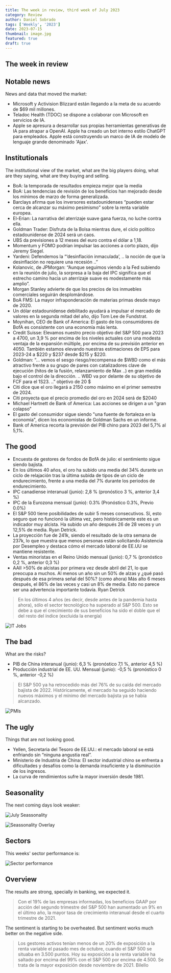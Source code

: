 ```yaml
---
title: The week in review, third week of July 2023
category: Review
author: Daniel Sobrado
tags: ['Weekly', '2023']
date: 2023-07-15
thumbnail: image.jpg
featured: true
draft: true
---
```


## The week in review


## Notable news

News and data that moved the market:
* Microsoft y Activision Blizzard están llegando a la meta de su acuerdo de $69 mil millones.
* Teladoc Health (TDOC) se dispone a colaborar con Microsoft en servicios de IA. 
* Apple se apresura a desarrollar sus propias herramientas generativas de IA para atrapar a OpenAI. Apple ha creado un bot interno estilo ChatGPT para empleados. Apple está construyendo un marco de IA de modelo de lenguaje grande denominado 'Ajax'.

## Institutionals

The institutional view of the market, what are the big players doing, what are they saying, what are they buying and selling.

* BoA: la temporada de resultados empieza mejor que la media
* BoA: Las tendencias de revisión de los beneficios han mejorado desde los mínimos de marzo de forma generalizada.
* Barclays afirma que los inversores estadounidenses “pueden estar cerca de alcanzar su máximo pesimismo” sobre la renta variable europea.
* El-Erian: La narrativa del aterrizaje suave gana fuerza, no luche contra ella.
* Goldman Trader: Disfruta de la Bolsa mientras dure, el ciclo político estadounidense de 2024 será un caos.
* UBS da previsiones a 12 meses del euro contra el dólar a 1,18.
* Momentum y FOMO podrían impulsar las acciones a corto plazo, dijo Jeremy Siegel.
* Yardeni: Defendemos la “‘desinflación inmaculada’, .. la noción de que la desinflación no requiere una recesión ..”
* Kolanovic, de JPMorgan: “Aunque seguimos viendo a la Fed subiendo en la reunión de julio, la sorpresa a la baja del IPC significa que el estrecho camino hacia un aterrizaje suave es modestamente más amplio”.
* Morgan Stanley advierte de que los precios de los inmuebles comerciales seguirán desplomándose.
* BoA FMS: La mayor infraponderación de materias primas desde mayo de 2020.
* Un dólar estadounidense debilitado ayudará a impulsar el mercado de valores en la segunda mitad del año, dijo Tom Lee de Fundstrat.
* Moynihan, CEO de Bank of America: El gasto de los consumidores de BofA es consistente con una economía más lenta.
* Credit Suisse: Elevamos nuestro precio objetivo del S&P 500 para 2023 a 4700, un 3,9 % por encima de los niveles actuales con una modesta ventaja de la expansión múltiple, por encima de su previsión anterior en 4050. También estamos elevando nuestras estimaciones de EPS para 2023-24 a $220 y $237 desde $215 y $220.
* Goldman: “… vemos el sesgo riesgo/recompensa de $WBD como el más atractivo frente a su grupo de pares con catalizadores clave de ejecución (hitos de la fusión, relanzamiento de Max ..) en gran medida bajo el control de la dirección. .. WBD va por delante de su objetivo de FCF para el 1S23. ..”   objetivo de 20 $
* Citi dice que el oro llegará a 2150 como máximo en el primer semestre de 2024.
* Citi proyecta que el precio promedio del oro en 2024 será de $2040
* Michael Hartnett de Bank of America: Las acciones se dirigen a un "gran colapso"
* El gasto del consumidor sigue siendo "una fuente de fortaleza en la economía", dicen los economistas de Goldman Sachs en un informe.
* Bank of America recorta la previsión del PIB chino para 2023 del 5,7% al 5,1%.

## The good

* Encuesta de gestores de fondos de BofA de julio: el sentimiento sigue siendo bajista.
* En los últimos 40 años, el oro ha subido una media del 34% durante un ciclo de relajación tras la última subida de tipos de un ciclo de endurecimiento, frente a una media del 7% durante los periodos de endurecimiento.
* IPC canadiense interanual  (junio): 2,8 % (pronóstico 3 %, anterior 3,4 %)
* IPC de la Eurozona mensual (junio): 0.3% (Pronóstico 0.3%, Previo 0.0%)
* El S&P 500 tiene posibilidades de subir 5 meses consecutivos.  Sí, esto seguro que no funcionó la última vez, pero históricamente este es un indicador muy alcista.  Ha subido un año después 26 de 28 veces y un 12,5% de media. Ryan Detrick.
* La proyección fue de 241k, siendo el resultado de la otra semana de 237k, lo que muestra que menos personas están solicitando Asistencia por Desempleo y destaca cómo el mercado laboral de EE.UU se mantiene resistente.
* Ventas minoristas en el Reino Unido mensual (junio): 0,7 % (pronóstico 0,2 %, anterior 0,3 %)
* AAII >50% de alcistas por primera vez desde abril del 21, lo que preocupa a muchos. Al menos un año sin un 50% de alzas y ¿qué pasó después de esa primera señal del 50%? (como ahora) Más alto 6 meses después, el 86% de las veces y casi un 8% de media. Esto no parece ser una advertencia importante todavía. Ryan Detrick

> En los últimos 4 años (es decir, desde antes de la pandemia hasta ahora), sólo el sector tecnológico ha superado al S&P 500. Esto se debe a que el crecimiento de sus beneficios ha sido el doble que el del resto del índice (excluida la energía)

![IT Jobs]()

## The bad

What are the risks?

* PIB de China interanual (junio): 6,3 % (pronóstico 7,1 %, anterior 4,5 %)
* Producción industrial de EE. UU. Mensual (junio): -0,5 % (pronóstico 0 %, anterior -0,2 %)

> El S&P 500 ya ha retrocedido más del 76% de su caída del mercado bajista de 2022.  Históricamente, el mercado ha seguido haciendo nuevos máximos y el mínimo del mercado bajista ya se había alcanzado.

![PMIs](https://i.imgur.com/mhQcgSg.png)

## The ugly

Things that are not looking good.

* Yellen, Secretaria del Tesoro de EE.UU.: el mercado laboral se está enfriando sin “ninguna angustia real”.
* Ministerio de Industria de China: El sector industrial chino se enfrenta a dificultades y desafíos como la demanda insuficiente y la disminución de los ingresos.
* La curva de rendimientos sufre la mayor inversión desde 1981.

> 


## Seasonality

The next coming days look weaker:

![July Seassonality](https://i.imgur.com/cOLF57e.png)

![Seassonality Overlay](https://i.imgur.com/Fhm4kNW.png)

## Sectors

This weeks' sector performance is:

![Sector performance](https://i.imgur.com/ivKAHTp.png)


## Overview

The results are strong, specially in banking, we expected it. 

> Con el 19% de las empresas informadas, los beneficios GAAP por acción del segundo trimestre del S&P 500 han aumentado un 9% en el último año, la mayor tasa de crecimiento interanual desde el cuarto trimestre de 2021.

The sentiment is starting to be overheated. But sentiment works much better on the negative side.

> Los gestores activos tenían menos de un 20% de exposición a la renta variable el pasado mes de octubre, cuando el S&P 500 se situaba en 3.500 puntos.  Hoy su exposición a la renta variable ha saltado por encima del 99% con el S&P 500 por encima de 4.500. Se trata de la mayor exposición desde noviembre de 2021. Bilello